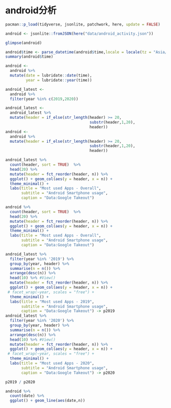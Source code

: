 # android分析


```r
pacman::p_load(tidyverse, jsonlite, patchwork, here, update = FALSE)
```

```r
android <- jsonlite::fromJSON(here("data/android_activity.json"))
```

```r
glimpse(android)
```

```r
android$time <- parse_datetime(android$time,locale = locale(tz = "Asia/Calcutta"))
summary(android$time)

```

```r
android <-
  android %>% 
  mutate(date = lubridate::date(time),
         year = lubridate::year(time))
```

```r
android_latest <- 
  android %>% 
  filter(year %in% c(2019,2020))
```

```r
android_latest <-
  android_latest %>% 
  mutate(header = if_else(str_length(header) >= 20,
                                     substr(header,1,20),
                                     header))
android <-
  android %>% 
  mutate(header = if_else(str_length(header) >= 20,
                                     substr(header,1,20),
                                     header))

```


```r
android_latest %>% 
  count(header, sort = TRUE)  %>% 
  head(20) %>% 
  mutate(header = fct_reorder(header, n)) %>% 
  ggplot() + geom_col(aes(y = header, x = n)) +
  theme_minimal() +
  labs(title = "Most used Apps - Overall",
       subtitle = "Android Smartphone usage",
       caption = "Data:Google Takeout")
```


```r
android %>% 
  count(header, sort = TRUE)  %>% 
  head(20) %>% 
  mutate(header = fct_reorder(header, n)) %>% 
  ggplot() + geom_col(aes(y = header, x = n)) +
  theme_minimal() +
  labs(title = "Most used Apps - Overall",
       subtitle = "Android Smartphone usage",
       caption = "Data:Google Takeout")

```

```r
android_latest %>% 
  filter(year %in% '2019') %>% 
  group_by(year, header) %>% 
  summarise(n = n()) %>% 
  arrange(desc(n)) %>% 
  head(10) %>% #View()
  mutate(header = fct_reorder(header, n)) %>% 
  ggplot() + geom_col(aes(y = header, x = n)) +
 # facet_wrap(~year, scales = "free") +
  theme_minimal() +
  labs(title = "Most used Apps - 2019",
       subtitle = "Android Smartphone usage",
       caption = "Data:Google Takeout") -> p2019
android_latest %>% 
  filter(year %in% '2020') %>% 
  group_by(year, header) %>% 
  summarise(n = n()) %>% 
  arrange(desc(n)) %>% 
  head(10) %>% #View()
  mutate(header = fct_reorder(header, n)) %>% 
  ggplot() + geom_col(aes(y = header, x = n)) +
 # facet_wrap(~year, scales = "free") +
  theme_minimal() +
  labs(title = "Most used Apps - 2020",
       subtitle = "Android Smartphone usage",
       caption = "Data:Google Takeout") -> p2020

p2019 / p2020
```

```r
android %>%
  count(date) %>% 
  ggplot() + geom_line(aes(date,n))
```

